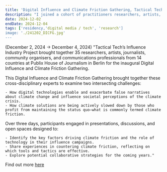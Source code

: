 ```yaml
---
title: 'Digital Influence and Climate Friction Gathering, Tactical Tech'
description: "I joined a cohort of practitioners researchers, artists, journalists, community organizers, and communications professionals in Berlin to share on digital technologies, disinformation and frictions around climate communication. (December 2, 2024 → December 4, 2024)"
date: 2024-12-02
endDate: 2024-12-04
tags: ['residency,'digital media / tech', 'research']
image: './241202_DICFG.jpg'
---
```


(December 2, 2024 → December 4, 2024) "Tactical Tech’s Influence Industry Project brought together 35 researchers, artists, journalists, community organisers, and communications professionals from 14 countries at Publix House of Journalism in Berlin for the inaugural Digital Influence and Climate Friction Gathering.   

This Digital Influence and Climate Friction Gathering brought together these cross-disciplinary experts to examine two intersecting challenges:

    - How digital technologies enable and exacerbate false narratives about climate change and influence societal perceptions of the climate crisis.
    - How climate solutions are being actively slowed down by those who profit from maintaining the status quo—what is commonly termed climate friction.

Over three days, participants engaged in presentations, discussions, and open spaces designed to:

    - Identify the key factors driving climate friction and the role of technology in their influence campaigns.
    - Share experiences in countering climate friction, reflecting on which tools and tactics are effective.
    - Explore potential collaborative strategies for the coming years."

Find out more [here](https://influenceindustry.org/en/resources/digitalclimategathering2024/)

